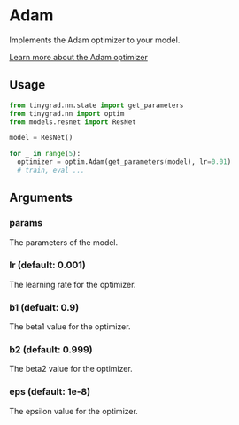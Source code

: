 # Adam

Implements the Adam optimizer to your model.

[Learn more about the Adam optimizer](http://cs231n.stanford.edu/slides/2017/cs231n_2017_lecture7.pdf)

## Usage 

```python copy
from tinygrad.nn.state import get_parameters
from tinygrad.nn import optim
from models.resnet import ResNet

model = ResNet()

for _ in range(5):
  optimizer = optim.Adam(get_parameters(model), lr=0.01)
  # train, eval ...
```

## Arguments

### params

The parameters of the model.

### lr (default: 0.001)

The learning rate for the optimizer.

### b1 (defualt: 0.9)

The beta1 value for the optimizer.

### b2 (default: 0.999)

The beta2 value for the optimizer.

### eps (default: 1e-8)

The epsilon value for the optimizer.
